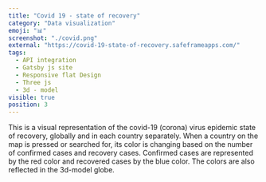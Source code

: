 ```yaml
---
title: "Covid 19 - state of recovery"
category: "Data visualization"
emoji: "📊"
screenshot: "./covid.png"
external: "https://covid-19-state-of-recovery.safeframeapps.com/"
tags:
  - API integration
  - Gatsby js site
  - Responsive flat Design
  - Three js
  - 3d - model
visible: true
position: 3
---
```


This is a visual representation of the covid-19 (corona) virus epidemic state of recovery, globally and in each country separately. When a country on the map is pressed or searched for, its color is changing based on the number of confirmed cases and recovery cases. Confirmed cases are represented by the red color and recovered cases by the blue color. The colors are also reflected in the 3d-model globe.

